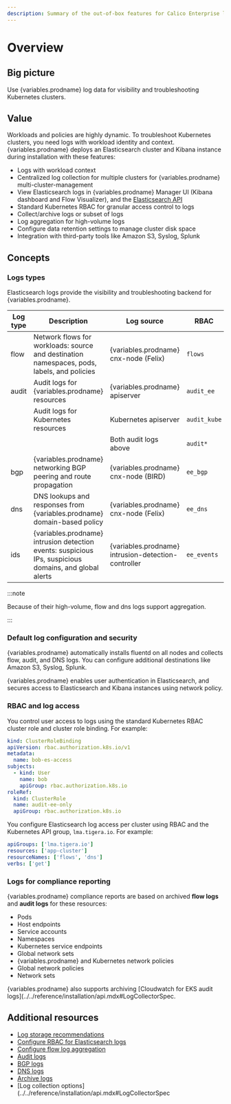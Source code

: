 ```yaml
---
description: Summary of the out-of-box features for Calico Enterprise logs.
---
```



# Overview

## Big picture

Use {variables.prodname} log data for visibility and troubleshooting Kubernetes clusters.

## Value

Workloads and policies are highly dynamic. To troubleshoot Kubernetes clusters, you need logs with workload identity and context. {variables.prodname} deploys an Elasticsearch cluster and Kibana instance during installation with these features:

- Logs with workload context
- Centralized log collection for multiple clusters for {variables.prodname} multi-cluster-management
- View Elasticsearch logs in {variables.prodname} Manager UI (Kibana dashboard and Flow Visualizer), and the [Elasticsearch API](https://www.elastic.co/guide/en/elasticsearch/reference/current/search.html)
- Standard Kubernetes RBAC for granular access control to logs
- Collect/archive logs or subset of logs
- Log aggregation for high-volume logs
- Configure data retention settings to manage cluster disk space
- Integration with third-party tools like Amazon S3, Syslog, Splunk

## Concepts

### Logs types

Elasticsearch logs provide the visibility and troubleshooting backend for {variables.prodname}.

| Log type | Description                                                                                    | Log source                                  | RBAC         | Index                          |
| -------- | ---------------------------------------------------------------------------------------------- | ------------------------------------------- | ------------ | ------------------------------ |
| flow     | Network flows for workloads: source and destination namespaces, pods, labels, and policies     | {variables.prodname} cnx-node (Felix)               | `flows`      | `tigera_secure_ee_flows.*`     |
| audit    | Audit logs for {variables.prodname} resources                                                          | {variables.prodname} apiserver                      | `audit_ee`   | `tigera_secure_ee_audit_ee.*`  |
|          | Audit logs for Kubernetes resources                                                            | Kubernetes apiserver                        | `audit_kube` | `tigera_secure_ee_audit_kube.*`|
|          |                                                                                                | Both audit logs above                       | `audit*`     | `tigera_secure_ee_audit*`      |
| bgp      | {variables.prodname} networking BGP peering and route propagation                                      | {variables.prodname} cnx-node (BIRD)                | `ee_bgp`     | `tigera_secure_ee_bgp.*`       |
| dns      | DNS lookups and responses from {variables.prodname} domain-based policy                                | {variables.prodname} cnx-node (Felix)               | `ee_dns`     | `tigera_secure_ee_dns.*`       |
| ids      | {variables.prodname} intrusion detection events: suspicious IPs, suspicious domains, and global alerts | {variables.prodname} intrusion-detection-controller | `ee_events`  | `tigera_secure_ee_events.*`    |

:::note

Because of their high-volume, flow and dns logs support aggregation.

:::

### Default log configuration and security

{variables.prodname} automatically installs fluentd on all nodes and collects flow, audit, and DNS logs. You can configure additional destinations like Amazon S3, Syslog, Splunk.

{variables.prodname} enables user authentication in Elasticsearch, and secures access to Elasticsearch and Kibana instances using network policy.

### RBAC and log access

You control user access to logs using the standard Kubernetes RBAC cluster role and cluster role binding. For example:

```yaml
kind: ClusterRoleBinding
apiVersion: rbac.authorization.k8s.io/v1
metadata:
  name: bob-es-access
subjects:
  - kind: User
    name: bob
    apiGroup: rbac.authorization.k8s.io
roleRef:
  kind: ClusterRole
  name: audit-ee-only
  apiGroup: rbac.authorization.k8s.io
```

You configure Elasticsearch log access per cluster using RBAC and the Kubernetes API group, `lma.tigera.io`. For example:

```yaml
apiGroups: ['lma.tigera.io']
resources: ['app-cluster']
resourceNames: ['flows', 'dns']
verbs: ['get']
```

### Logs for compliance reporting

{variables.prodname} compliance reports are based on archived **flow logs** and **audit logs** for these resources:

- Pods
- Host endpoints
- Service accounts
- Namespaces
- Kubernetes service endpoints
- Global network sets
- {variables.prodname} and Kubernetes network policies
- Global network policies
- Network sets

{variables.prodname} also supports archiving [Cloudwatch for EKS audit logs](../../reference/installation/api.mdx#LogCollectorSpec.

## Additional resources

- [Log storage recommendations](../../operations/logstorage/log-storage-recommendations.mdx)
- [Configure RBAC for Elasticsearch logs](rbac-elasticsearch.mdx)
- [Configure flow log aggregation](flow/aggregation.mdx)
- [Audit logs](audit-overview.mdx)
- [BGP logs](bgp.mdx)
- [DNS logs](dns/dns-logs.mdx)
- [Archive logs](archive-storage.mdx)
- [Log collection options](../../reference/installation/api.mdx#LogCollectorSpec
